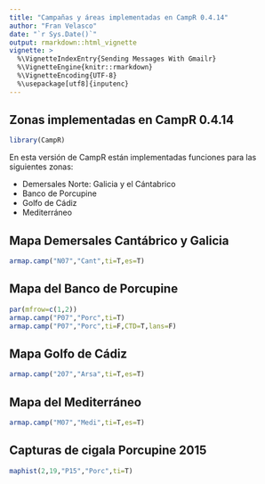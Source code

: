 ```yaml
---
title: "Campañas y áreas implementadas en CampR 0.4.14"
author: "Fran Velasco"
date: "`r Sys.Date()`"
output: rmarkdown::html_vignette
vignette: >
  %\VignetteIndexEntry{Sending Messages With Gmailr}
  %\VignetteEngine{knitr::rmarkdown}
  %\VignetteEncoding{UTF-8}                   
  %\usepackage[utf8]{inputenc}
---
```


## Zonas implementadas en CampR 0.4.14
```r
library(CampR)
```

En esta versión de CampR están implementadas funciones para las siguientes zonas: 

- Demersales Norte: Galicia y el Cántabrico
- Banco de Porcupine
- Golfo de Cádiz
- Mediterráneo

## Mapa Demersales Cantábrico y Galicia

```r
armap.camp("N07","Cant",ti=T,es=T)
```

## Mapa del Banco de Porcupine

```r
par(mfrow=c(1,2))
armap.camp("P07","Porc",ti=T)
armap.camp("P07","Porc",ti=F,CTD=T,lans=F)
```


## Mapa Golfo de Cádiz 

```r
armap.camp("207","Arsa",ti=T,es=T)
```


## Mapa del Mediterráneo

```r
armap.camp("M07","Medi",ti=T,es=T)
```

## Capturas de cigala Porcupine 2015

```r
maphist(2,19,"P15","Porc",ti=T)
```
